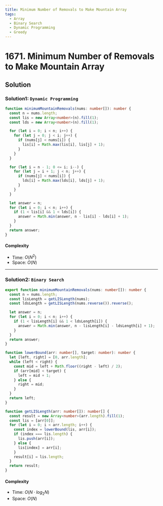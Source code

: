 ```yaml
---
title: Minimum Number of Removals to Make Mountain Array
tags:
  - Array
  - Binary Search
  - Dynamic Programming
  - Greedy
---
```


# 1671. Minimum Number of Removals to Make Mountain Array

<Badges>
  <LevelBadge level="hard" />
  <TopicBadge name="Array" slug="array" />
  <TopicBadge name="Binary Search" slug="binary-search" />
  <TopicBadge name="Dynamic Programming" slug="dynamic-programming" />
  <TopicBadge name="Greedy" slug="greedy" />
</Badges>

## Solution

### Solution1: `Dynamic Programming`

```typescript filename="solution.ts" copy
function minimumMountainRemovals(nums: number[]): number {
  const n = nums.length;
  const lis = new Array<number>(n).fill(1);
  const lds = new Array<number>(n).fill(1);

  for (let i = 0; i < n; i++) {
    for (let j = 0; j < i; j++) {
      if (nums[j] < nums[i]) {
        lis[i] = Math.max(lis[i], lis[j] + 1);
      }
    }
  }

  for (let i = n - 1; 0 <= i; i--) {
    for (let j = i + 1; j < n; j++) {
      if (nums[j] < nums[i]) {
        lds[i] = Math.max(lds[i], lds[j] + 1);
      }
    }
  }

  let answer = n;
  for (let i = 0; i < n; i++) {
    if (1 < lis[i] && 1 < lds[i]) {
      answer = Math.min(answer, n - lis[i] - lds[i] + 1);
    }
  }
  return answer;
}
```

#### Complexity

- Time: $O(N^2)$
- Space: $O(N)$

---

### Solution2: `Binary Search`

```typescript filename="solution.ts" copy
export function minimumMountainRemovals(nums: number[]): number {
  const n = nums.length;
  const lisLength = getLISLength(nums);
  const ldsLength = getLISLength(nums.reverse()).reverse();

  let answer = n;
  for (let i = 0; i < n; i++) {
    if (1 < lisLength[i] && 1 < ldsLength[i]) {
      answer = Math.min(answer, n - lisLength[i] - ldsLength[i] + 1);
    }
  }
  return answer;
}

function lowerBound(arr: number[], target: number): number {
  let [left, right] = [0, arr.length];
  while (left < right) {
    const mid = left + Math.floor((right - left) / 2);
    if (arr[mid] < target) {
      left = mid + 1;
    } else {
      right = mid;
    }
  }
  return left;
}

function getLISLength(arr: number[]): number[] {
  const result = new Array<number>(arr.length).fill(1);
  const lis = [arr[0]];
  for (let i = 0; i < arr.length; i++) {
    const index = lowerBound(lis, arr[i]);
    if (index === lis.length) {
      lis.push(arr[i]);
    } else {
      lis[index] = arr[i];
    }
    result[i] = lis.length;
  }
  return result;
}
```

#### Complexity

- Time: $O(N \cdot log_2N)$
- Space: $O(N)$

<ProblemLink
  codingSite="leetcode"
  href="https://leetcode.com/problems/minimum-number-of-removals-to-make-mountain-array"
  title="Minimum Number of Removals to Make Mountain Array"
/>
